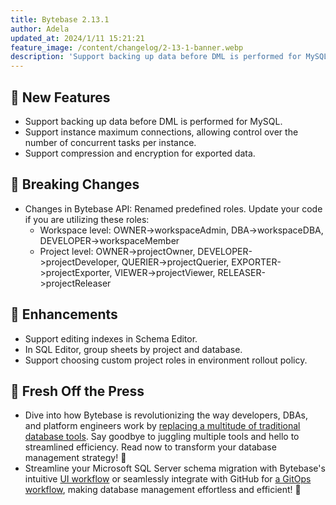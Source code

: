 ```yaml
---
title: Bytebase 2.13.1
author: Adela
updated_at: 2024/1/11 15:21:21
feature_image: /content/changelog/2-13-1-banner.webp
description: 'Support backing up data before DML is performed for MySQL.'
---
```



## 🚀 New Features

- Support backing up data before DML is performed for MySQL.
- Support instance maximum connections, allowing control over the number of concurrent tasks per instance.
- Support compression and encryption for exported data.

## 🔔 Breaking Changes

- Changes in Bytebase API: Renamed predefined roles. Update your code if you are utilizing these roles:
  - Workspace level: OWNER->workspaceAdmin, DBA->workspaceDBA, DEVELOPER->workspaceMember
  - Project level: OWNER->projectOwner, DEVELOPER->projectDeveloper, QUERIER->projectQuerier, EXPORTER->projectExporter, VIEWER->projectViewer, RELEASER->projectReleaser

## 🎄 Enhancements

- Support editing indexes in Schema Editor.
- In SQL Editor, group sheets by project and database.
- Support choosing custom project roles in environment rollout policy.

## 📰 Fresh Off the Press

- Dive into how Bytebase is revolutionizing the way developers, DBAs, and platform engineers work by [replacing a multitude of traditional database tools](/blog/all-database-tools-bytebase-replaces/). Say goodbye to juggling multiple tools and hello to streamlined efficiency. Read now to transform your database management strategy! 🍭
- Streamline your Microsoft SQL Server schema migration with Bytebase's intuitive [UI workflow](/tutorials/database-change-management-with-sql-server/) or seamlessly integrate with GitHub for [a GitOps workflow](/tutorials/database-change-management-with-sql-server-and-github/), making database management effortless and efficient! 🚚

<InstallUpgrade />

